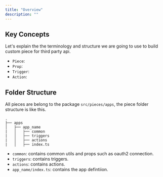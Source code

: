 ```yaml
---
title: "Overview"
description: ""
---
```


## Key Concepts

Let's explain the the terminology and structure we are going to use to build custom piece for third party api.

* `Piece`:
* `Prop`:
* `Trigger`:
* `Action`:

## Folder Structure 

All pieces are belong to the package `src/pieces/apps`, the piece folder structure is like this.

```
.
├── apps
│   ├── app_name
|   │   ├── common
|   │   ├── triggers
|   │   ├── actions
|   │   ├── index.ts
```

* `common`: contains common utils and props such as oauth2 connection.
* `triggers`: contains triggers.
* `actions`: contains actions.
* `app_name/index.ts`: contains the app defintiion.
